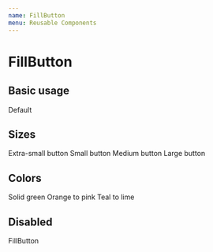 ```yaml
---
name: FillButton
menu: Reusable Components
---
```




# FillButton

<Props of={FillButton} />


## Basic usage

<Playground>
  <FillButton>Default</FillButton>
</Playground>


## Sizes

<Playground>
  <FillButton size="xsmall">
    Extra-small button
  </FillButton>
</Playground>

<Playground>
  <FillButton size="small">
    Small button
  </FillButton>
</Playground>

<Playground>
  <FillButton size="medium">
    Medium button
  </FillButton>
</Playground>

<Playground>
  <FillButton size="large">
    Large button
  </FillButton>
</Playground>

## Colors

<Playground>
  <FillButton colors={[RAW_COLORS.green[500], RAW_COLORS.green[500]]}>
    Solid green
  </FillButton>
</Playground>

<Playground>
  <FillButton colors={[RAW_COLORS.orange[500], RAW_COLORS.pink[300]]}>
    Orange to pink
  </FillButton>
</Playground>

<Playground>
  <FillButton colors={[RAW_COLORS.teal[700], RAW_COLORS.lime[500]]}>
    Teal to lime
  </FillButton>
</Playground>

## Disabled

<Playground>
  <FillButton disabled>
  FillButton
  </FillButton>
</Playground>
